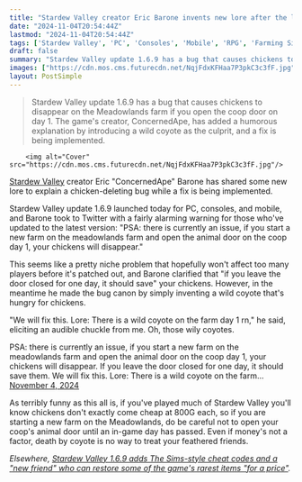 ```yaml
---
title: "Stardew Valley creator Eric Barone invents new lore after the latest update starts killing chickens: 'There is a wild coyote on the farm day 1 rn'"
date: "2024-11-04T20:54:44Z"
lastmod: "2024-11-04T20:54:44Z"
tags: ['Stardew Valley', 'PC', 'Consoles', 'Mobile', 'RPG', 'Farming Simulator', 'Indie Game']
draft: false
summary: "Stardew Valley update 1.6.9 has a bug that causes chickens to disappear on the Meadowlands farm if you open the coop door on day 1. The game's creator, ConcernedApe, has added a humorous explanation by introducing a wild coyote as the culprit, and a fix is being implemented."
images: ["https://cdn.mos.cms.futurecdn.net/NqjFdxKFHaa7P3pkC3c3fF.jpg"]
layout: PostSimple
---
```

> Stardew Valley update 1.6.9 has a bug that causes chickens to disappear on the Meadowlands farm if you open the coop door on day 1. The game's creator, ConcernedApe, has added a humorous explanation by introducing a wild coyote as the culprit, and a fix is being implemented.


        <img alt="Cover" src="https://cdn.mos.cms.futurecdn.net/NqjFdxKFHaa7P3pkC3c3fF.jpg"/>
        
[<u>Stardew Valley</u>](https://www.gamesradar.com/stardew-valley-guide/) creator Eric "ConcernedApe" Barone has shared some new lore to explain a chicken-deleting bug while a fix is being implemented.

Stardew Valley update 1.6.9 launched today for PC, consoles, and mobile, and Barone took to Twitter with a fairly alarming warning for those who've updated to the latest version: "PSA: there is currently an issue, if you start a new farm on the meadowlands farm and open the animal door on the coop day 1, your chickens will disappear."

This seems like a pretty niche problem that hopefully won't affect too many players before it's patched out, and Barone clarified that "if you leave the door closed for one day, it should save" your chickens. However, in the meantime he made the bug canon by simply inventing a wild coyote that's hungry for chickens.

"We will fix this. Lore: There is a wild coyote on the farm day 1 rn," he said, eliciting an audible chuckle from me. Oh, those wily coyotes. 

PSA: there is currently an issue, if you start a new farm on the meadowlands farm and open the animal door on the coop day 1, your chickens will disappear. If you leave the door closed for one day, it should save them. We will fix this. Lore: There is a wild coyote on the farm…[November 4, 2024](https://twitter.com/ConcernedApe/status/1853521395080368514)

As terribly funny as this all is, if you've played much of Stardew Valley you'll know chickens don't exactly come cheap at 800G each, so if you are starting a new farm on the Meadowlands, do be careful not to open your coop's animal door until an in-game day has passed. Even if money's not a factor, death by coyote is no way to treat your feathered friends.

*Elsewhere, *[<em>Stardew Valley 1.6.9 adds The Sims-style cheat codes and a "new friend" who can restore some of the game's rarest items "for a price"</em>](https://www.gamesradar.com/games/rpg/stardew-valley-1-6-9-adds-the-sims-style-cheat-codes-and-a-new-friend-who-can-restore-some-of-the-games-rarest-items-for-a-price/)*.*
        